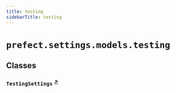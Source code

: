 ```yaml
---
title: testing
sidebarTitle: testing
---
```


# `prefect.settings.models.testing`

## Classes

### `TestingSettings` <sup><a href="https://github.com/prefecthq/prefect/blob/main/src/prefect/settings/models/testing.py#L9" target="_blank">↗</a></sup>
